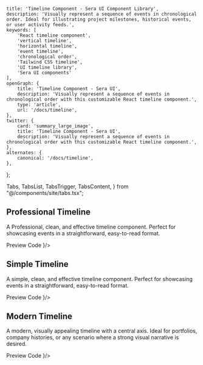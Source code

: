     title: 'Timeline Component - Sera UI Component Library',
    description: 'Visually represent a sequence of events in chronological order. Ideal for illustrating project milestones, historical events, or user activity feeds.',
    keywords: [
        'React timeline component',
        'vertical timeline',
        'horizontal timeline',
        'event timeline',
        'chronological order',
        'Tailwind CSS timeline',
        'UI timeline library',
        'Sera UI components'
    ],
    openGraph: {
        title: 'Timeline Component - Sera UI',
        description: 'Visually represent a sequence of events in chronological order with this customizable React timeline component.',
        type: 'article',
        url: '/docs/timeline',
    },
    twitter: {
        card: 'summary_large_image',
        title: 'Timeline Component - Sera UI',
        description: 'Visually represent a sequence of events in chronological order with this customizable React timeline component.',
    },
    alternates: {
        canonical: '/docs/timeline',
    },
};

  Tabs,
  TabsList,
  TabsTrigger,
  TabsContent,
} from "@/components/site/tabs.tsx";



## Professional Timeline
A Professional, clean, and effective timeline component. Perfect for showcasing events in a straightforward, easy-to-read format.

<Tabs defaultValue="preview" className="">
  <TabsList>
    <TabsTrigger value="preview">Preview</TabsTrigger>
    <TabsTrigger value="code">Code</TabsTrigger>
  </TabsList>
  <TabsContent value="preview">
    <ComponentRenderer component={<TimelinePage3 />}/>
  </TabsContent>
  <TabsContent value="code">
    <CodeBlock filePath="src/app/docs/timeline/timeline3.tsx" />
  </TabsContent>
</Tabs>



## Simple Timeline
A simple, clean, and effective timeline component. Perfect for showcasing events in a straightforward, easy-to-read format.

<Tabs defaultValue="preview" className="">
  <TabsList>
    <TabsTrigger value="preview">Preview</TabsTrigger>
    <TabsTrigger value="code">Code</TabsTrigger>
  </TabsList>
  <TabsContent value="preview">
    <ComponentRenderer component={<TimelinePage />}/>
  </TabsContent>
  <TabsContent value="code">
    <CodeBlock filePath="src/app/docs/timeline/timeline.tsx" />
  </TabsContent>
</Tabs>


## Modern Timeline
A modern, visually appealing timeline with a central axis. Ideal for portfolios, company histories, or any scenario where a strong visual narrative is desired.

<Tabs defaultValue="preview" className="">
  <TabsList>
    <TabsTrigger value="preview">Preview</TabsTrigger>
    <TabsTrigger value="code">Code</TabsTrigger>
  </TabsList>
  <TabsContent value="preview">
    <ComponentRenderer component={<TimelinePage2 />}/>
  </TabsContent>
  <TabsContent value="code">
    <CodeBlock filePath="src/app/docs/timeline/timeline2.tsx" />
  </TabsContent>
</Tabs>